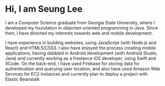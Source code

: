 # Hi, I am Seung Lee

I am a Computer Science graduate from Georgia State University, where I developed my foundation in objected-oriented programming in Java. Since then, I have directed my interests towards web and mobile development. 

<p>
I have experience in building websites, using JavaScript (with Node.js and React) and HTML5/CSS3. I also have enjoyed the process creating mobile applications, having dabbled in Android development (with Android Studio, Java) and currently working as a freelance iOS developer, using Swift and XCode. On the back-end, I have used Firebase for storing data for authentication and querying user location, and also have used Amazon Web Services for EC2 Instances and currently plan to deploy a project with Elastic Beanstalk
</p>
